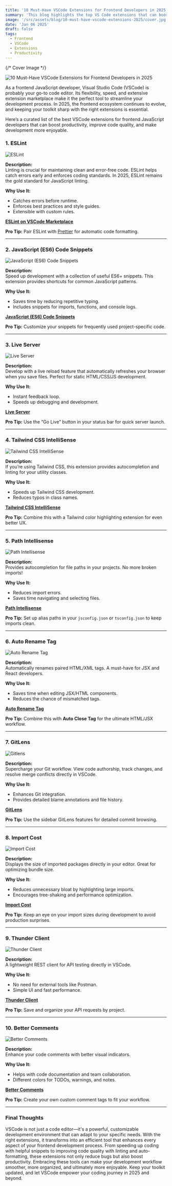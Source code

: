 ```yaml
---
title: '10 Must-Have VSCode Extensions for Frontend Developers in 2025'
summary: 'This blog highlights the top VS Code extensions that can boost productivity and streamline frontend development workflows in 2025.'
image: '/src/assets/blog/10-must-have-vscode-extensions-2025/cover.jpg'
date: 'Jan 06 2025'
draft: false
tags:
  - Frontend
  - VSCode
  - Extensions
  - Productivity
---
```




{/* Cover Image */}

<Image src={Cover} alt='10 Must-Have VSCode Extensions for Frontend Developers in 2025' />

As a frontend JavaScript developer, Visual Studio Code (VSCode) is probably your go-to code editor. Its flexibility, speed, and extensive extension marketplace make it the perfect tool to streamline your development process. In 2025, the frontend ecosystem continues to evolve, and keeping your toolkit sharp with the right extensions is essential.

Here’s a curated list of the best VSCode extensions for frontend JavaScript developers that can boost productivity, improve code quality, and make development more enjoyable.

### 1. **ESLint**

<Image src={Eslint} alt='ESLint' />

**Description:**  
Linting is crucial for maintaining clean and error-free code. ESLint helps catch errors early and enforces coding standards. In 2025, ESLint remains the gold standard for JavaScript linting.

**Why Use It:**

- Catches errors before runtime.
- Enforces best practices and style guides.
- Extensible with custom rules.

[**ESLint on VSCode Marketplace**](https://marketplace.visualstudio.com/items?itemName=dbaeumer.vscode-eslint)

**Pro Tip:** Pair ESLint with [Prettier](https://marketplace.visualstudio.com/items?itemName=esbenp.prettier-vscode) for automatic code formatting.

---

### 2. **JavaScript (ES6) Code Snippets**

<Image src={JavascriptCodeSnippets} alt='JavaScript (ES6) Code Snippets' />

**Description:**  
Speed up development with a collection of useful ES6+ snippets. This extension provides shortcuts for common JavaScript patterns.

**Why Use It:**

- Saves time by reducing repetitive typing.
- Includes snippets for imports, functions, and console logs.

[**JavaScript (ES6) Code Snippets**](https://marketplace.visualstudio.com/items?itemName=xabikos.JavaScriptSnippets)

**Pro Tip:** Customize your snippets for frequently used project-specific code.

---

### 3. **Live Server**

<Image src={LiveServer} alt='Live Server' />

**Description:**  
Develop with a live reload feature that automatically refreshes your browser when you save files. Perfect for static HTML/CSS/JS development.

**Why Use It:**

- Instant feedback loop.
- Speeds up debugging and development.

[**Live Server**](https://marketplace.visualstudio.com/items?itemName=ritwickdey.LiveServer)

**Pro Tip:** Use the “Go Live” button in your status bar for quick server launch.

---

### 4. **Tailwind CSS IntelliSense**

<Image src={TailwindCssIntellisense} alt='Tailwind CSS IntelliSense' />

**Description:**  
If you’re using Tailwind CSS, this extension provides autocompletion and linting for your utility classes.

**Why Use It:**

- Speeds up Tailwind CSS development.
- Reduces typos in class names.

[**Tailwind CSS IntelliSense**](https://marketplace.visualstudio.com/items?itemName=bradlc.vscode-tailwindcss)

**Pro Tip:** Combine this with a Tailwind color highlighting extension for even better UX.

---

### 5. **Path Intellisense**

<Image src={PathIntellisense} alt='Path Intellisense' />

**Description:**  
Provides autocompletion for file paths in your projects. No more broken imports!

**Why Use It:**

- Reduces import errors.
- Saves time navigating and selecting files.

[**Path Intellisense**](https://marketplace.visualstudio.com/items?itemName=christian-kohler.path-intellisense)

**Pro Tip:** Set up alias paths in your `jsconfig.json` or `tsconfig.json` to keep imports clean.

---

### 6. **Auto Rename Tag**

<Image src={AutoRenameTag} alt='Auto Rename Tag' />

**Description:**  
Automatically renames paired HTML/XML tags. A must-have for JSX and React developers.

**Why Use It:**

- Saves time when editing JSX/HTML components.
- Reduces the chance of mismatched tags.

[**Auto Rename Tag**](https://marketplace.visualstudio.com/items?itemName=formulahendry.auto-rename-tag)

**Pro Tip:** Combine this with **Auto Close Tag** for the ultimate HTML/JSX workflow.

---

### 7. **GitLens**

<Image src={Gitlens} alt='Gitlens' />

**Description:**  
Supercharge your Git workflow. View code authorship, track changes, and resolve merge conflicts directly in VSCode.

**Why Use It:**

- Enhances Git integration.
- Provides detailed blame annotations and file history.

[**GitLens**](https://marketplace.visualstudio.com/items?itemName=eamodio.gitlens)

**Pro Tip:** Use the sidebar GitLens features for detailed commit browsing.

---

### 8. **Import Cost**

<Image src={ImportCost} alt='Import Cost' />

**Description:**  
Displays the size of imported packages directly in your editor. Great for optimizing bundle size.

**Why Use It:**

- Reduces unnecessary bloat by highlighting large imports.
- Encourages tree-shaking and performance optimization.

[**Import Cost**](https://marketplace.visualstudio.com/items?itemName=wix.vscode-import-cost)

**Pro Tip:** Keep an eye on your import sizes during development to avoid production surprises.

---

### 9. **Thunder Client**

<Image src={ThunderClient} alt='Thunder Client' />

**Description:**  
A lightweight REST client for API testing directly in VSCode.

**Why Use It:**

- No need for external tools like Postman.
- Simple UI and fast performance.

[**Thunder Client**](https://marketplace.visualstudio.com/items?itemName=rangav.vscode-thunder-client)

**Pro Tip:** Save and organize your API requests by project.

---

### 10. **Better Comments**

<Image src={BetterComments} alt='Better Comments' />

**Description:**  
Enhance your code comments with better visual indicators.

**Why Use It:**

- Helps with code documentation and team collaboration.
- Different colors for TODOs, warnings, and notes.

[**Better Comments**](https://marketplace.visualstudio.com/items?itemName=aaron-bond.better-comments)

**Pro Tip:** Create your own custom comment tags to fit your workflow.

---

### Final Thoughts

VSCode is not just a code editor—it's a powerful, customizable development environment that can adapt to your specific needs. With the right extensions, it transforms into an efficient tool that enhances every aspect of your frontend development process. From speeding up coding with helpful snippets to improving code quality with linting and auto-formatting, these extensions not only reduce bugs but also boost productivity. Embracing these tools can make your development workflow smoother, more organized, and ultimately more enjoyable. Keep your toolkit updated, and let VSCode empower your coding journey in 2025 and beyond.
